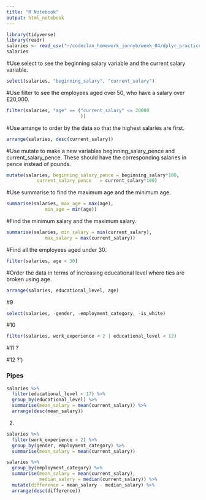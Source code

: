 ```yaml
---
title: "R Notebook"
output: html_notebook
---
```


```r
library(tidyverse)
library(readr)
salaries <- read_csv("~/codeclan_homework_jonnyb/week_04/dplyr_practice_hw/data/salaries.csv")
salaries
```
#Use select to see the beginning salary variable and the current salary variable.

```r
select(salaries, "beginning_salary", "current_salary")

```

#Use filter to see the employees aged over 50, who have a salary over £20,000.

```r
filter(salaries, "age" == ("current_salary" <= 20000
                           ))
```

#Use arrange to order by the data so that the highest salaries are first.

```r
arrange(salaries, desc(current_salary))
```


#Use mutate to make a new variables beginning_salary_pence and current_salary_pence. These should have the corresponding salaries in pence instead of pounds.

```r
mutate(salaries, beginning_salary_pence = beginning_salary*100,
           current_salary_pence   = current_salary*100)

```


#Use summarise to find the maximum age and the minimum age.


```r
summarise(salaries, max_age = max(age),
              min_age = min(age))
```

#Find the minimum salary and the maximum salary.

```r
summarise(salaries, min_salary = min(current_salary),
              max_salary = max(current_salary))
```


#Find all the employees aged under 30.

```r
filter(salaries, age < 30)
```


#Order the data in terms of increasing educational level where ties are broken using age.


```r
arrange(salaries, educational_level, age)
```

#9
```r
select(salaries, -gender, -employment_category, -is_white)
```

#10

```r
filter(salaries, work_experience < 2 | educational_level < 12)
```

#11
?

#12
?')



### Pipes

```r
salaries %>%
  filter(educational_level < 17) %>%
  group_by(educational_level) %>%
  summarise(mean_salary = mean(current_salary)) %>%
  arrange(desc(mean_salary))
```
2. 

```r
salaries %>%
  filter(work_experience > 2) %>%
  group_by(gender, employment_category) %>%
  summarise(mean_salary = mean(current_salary))
```
```r
salaries %>%
  group_by(employment_category) %>%
  summarise(mean_salary = mean(current_salary),
            median_salary = median(current_salary)) %>%
  mutate(difference = mean_salary - median_salary) %>%
  arrange(desc(difference))
```

